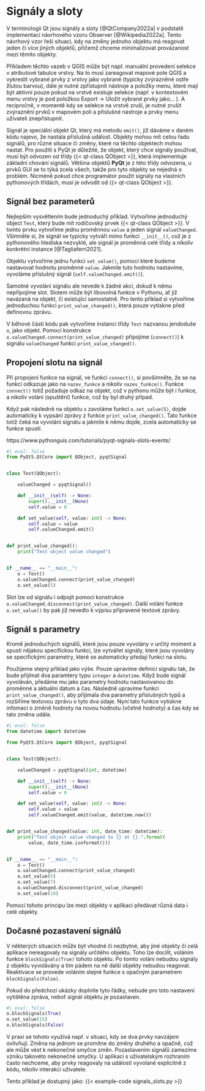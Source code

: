 # Signály a sloty

V terminologii [Qt]{.sw} jsou signály a sloty [@QtCompany2022a] v podstatě implementací návrhového vzoru Observer [@Wikipedia2022a]. Tento návrhový vzor řeší situaci, kdy na změny jednoho objektu má reagovat jeden či více jiných objektů, přičemž chceme minimalizovat provázanost mezi těmito objekty.

:::{.qgis}
Příkladem těchto vazeb v QGIS může být např. manuální provedení selekce v atributové tabulce vrstvy. Na to musí zareagovat mapové pole QGIS a vykreslit vybrané prvky z vrstvy jako vybrané (typicky zvýrazněné ostře žlutou barvou), dále je nutné zpřístupnit nástroje a položky menu, které mají být aktivní pouze pokud na vrstvě existuje selekce (např. v kontextovém menu vrstvy je pod položkou [Export]{.settings} ->  [Uložit vybrané prvky jako...]{.settings} ). A recipročně, v momentě kdy se selekce na vrstvě zruší, je nutné zrušit zvýraznění prvků v mapovém poli a příslušné nástroje a prvky menu uživateli znepřístupnit. 
:::

Signál je speciální objekt [Qt]{.sw}, který má metodu `emit()`, jíž dáváme v daném kódu najevo, že nastala příslušná událost. Objekty mohou mít celou řadu signálů, pro různé situace či změny, které na těchto objektech mohou nastat. Pro použití s [PyQt]{.sw} je důležité, že objekt, který chce signály používat, musí být odvozen od třídy {{< qt-class QObject >}}, která implementuje základní chování signálů. Většina objektů **PyQt** je z této třídy odvozena, u prvků GUI se to týká zcela všech, takže pro tyto objekty se nejedná o problém. Nicméně pokud chce programátor použít signály na vlastních pythonových třídách, musí je odvodit od {{< qt-class QObject >}}.

## Signál bez parameterů

Nejlepším vysvětlením bude jednoduchý příklad. Vytvoříme jednoduchý object `Test`, který bude mít rodičovský prvek {{< qt-class QObject >}}. V tomto prvku vytvoříme jednu proměnnou `value` a jeden signál `valueChanged`. Všimněte si, že signál se typicky vytváří mimo funkci `__init__()`, což je z pythonového hlediska nezvyklé, ale signál je proměnná celé třídy a nikoliv konkrétní instance [@Tagliaferri2021]. 

Objektu vytvoříme jednu funkci `set_value()`, pomocí které budeme nastavovat hodnotu proměnné `value`. Jakmile tuto hodnotu nastavíme, vyvoláme příslušný signál (`self.valueChanged.emit()`). 

Samotné vyvolání signálu ale nevede k žádné akci, dokud k němu nepřipojíme slot. Slotem může být libovolná funkce v Pythonu, ať již navázaná na objekt, či existující samostatně. Pro tento příklad si vytvoříme jednoduchou funkci `print_value_changed()`, která pouze vytiskne před definovou zprávu.

V běhové části kódu pak vytvoříme instanci třídy `Test` nazvanou jendoduše `o`, jako objekt. Pomocí konstrukce `o.valueChanged.connect(print_value_changed)` připojíme (`connect()`) k signálu `valueChanged` funkci `print_value_changed()`.

:::{.callout-important}
# Propojení slotu na signál
Při propojení funkce na signál, ve funkci `connect()`, si povšimněte, že se na funkci odkazuje jako na `nazev_funkce` a nikoliv `nazev_funkce()`. Funkce `connect()` totiž požaduje odkaz na objekt, což v pythonu může být i funkce, a nikoliv volání (spuštění) funkce, což by byl druhý případ.
:::

Když pak následně na objektu `o` zavoláme funkci `o.set_value(5)`, dojde automaticky k vypsání zprávy z funkce `print_value_changed()`. Tato funkce totiž čeká na vyvolání signálu a jakmile k němu dojde, zcela automaticky se funkce spustí.

https://www.pythonguis.com/tutorials/pyqt-signals-slots-events/

```python
#| eval: false
from PyQt5.QtCore import QObject, pyqtSignal


class Test(QObject):

    valueChanged = pyqtSignal()

    def __init__(self) -> None:
        super().__init__(None)
        self.value = 0

    def set_value(self, value: int) -> None:
        self.value = value
        self.valueChanged.emit()


def print_value_changed():
    print("Test object value changed")


if __name__ == "__main__":
    o = Test()
    o.valueChanged.connect(print_value_changed)
    o.set_value(5)
```

Slot lze od signálu i odpojit pomocí konstrukce `o.valueChanged.disconnect(print_value_changed)`. Další volání funkce `o.set_value()` by pak již nevedlo k výpisu připravené textové zprávy.

## Signál s parametry

Kromě jednoduchých signálů, které jsou pouze vyvolány v určitý moment a spustí nějakou specifickou funkci, lze vytvářet signály, které jsou vyvolány se specifickými parametry, které se automaticky předají funkci na slotu.

Použijeme stejný příklad jako výše. Pouze upravíme definici signálu tak, že bude přijímat dva paramtery typu `integer` a `datetime`. Když bude signál vyvoláván, předáme mu jako parametry hodnotu nastavovanou do proměnné a aktuální datum a čas. Následně upravíme funkci `print_value_changed()`, aby přijímala dva parametry příslušných typů a rozšíříme textovou zprávu o tyto dva údaje. Nyní tato funkce vytiskne infomaci o změně hodnoty na novou hodnotu (včetně hodnoty) a čas kdy se tato změna udála.

```python
#| eval: false
from datetime import datetime

from PyQt5.QtCore import QObject, pyqtSignal


class Test(QObject):

    valueChanged = pyqtSignal(int, datetime)

    def __init__(self) -> None:
        super().__init__(None)
        self.value = 0

    def set_value(self, value: int) -> None:
        self.value = value
        self.valueChanged.emit(value, datetime.now())


def print_value_changed(value: int, date_time: datetime):
    print("Test object value changed to {} at {}.".format(
        value, date_time.isoformat()))


if __name__ == "__main__":
    o = Test()
    o.valueChanged.connect(print_value_changed)
    o.set_value(5)
    o.set_value(7)
    o.valueChanged.disconnect(print_value_changed)
    o.set_value(10)
```

Pomocí tohoto principu lze mezi objekty v aplikaci předávat různá data i celé objekty. 

## Dočasné pozastavení signálů

V některých situacích může být vhodné či nezbytné, aby jiné objekty či celá aplikace nereagovaly na signály určitého objektu. Toho lze docílit,
voláním funkce `blockSignals(True)` tohoto objektu. Po tomto volání nebudou signály z objektu vyvolávány a tím pádem na ně další objekty nebudou reagovat. Reaktivace se provede voláním stejné funkce s opačným parametrem `blockSignals(False)`. 

Pokud do předchozí ukázky doplníte tyto řádky, nebude pro toto nastavení vytištěna zpráva, neboť signál objektu je pozastaven.

```python
#| eval: false
o.blockSignals(True)
o.set_value(15)
o.blockSignals(False)
```

V praxi se tohoto využívá např. v situaci, kdy se dva prvky navzájem ovlivňují. Změna na jednom se promítne do změny druhého a opačně, což ale může vést k nekonečné smyčce změn. Pozastavením signálů zamezíme vzniku takovéto nekonečné smyčky. U aplikací s uživatelským rozhraním často nechceme, aby prvky reagovaly na události vyvolané explicitně z kódu, nikoliv interakcí uživatele. 

Tento příklad je dostupný jako: {{< example-code signals_slots.py >}}
